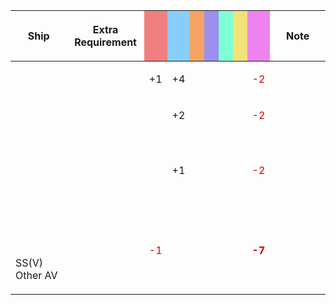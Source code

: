 {|class="wikitable" style="width:100%; text-align: center; vertical-align: middle;"
|-
! style="width: 20%;" | Ship
! style="width: 25%;" | Extra Requirement
! style="width: 5%; background-color: lightcoral;" | {{Firepower}}
! style="width: 5%; background-color: lightskyblue;" | {{Torpedo}}
! style="width: 5%; background-color: sandybrown;" | {{AA}}
! style="width: 5%; background-color: #9C8FEE;" | {{ASW}}
! style="width: 5%; background-color: #7fffd4;" | {{LOS}}
! style="width: 5%; background-color: #F2E279;" | {{Armor}}
! style="width: 5%; background-color: violet;" | {{Evasion}}
! style="width: 20%;" | Note
|-
! {{ShipLink|Yuubari/Kai Ni Toku}}
| style="text-align:left;" | 
| +1 || +4 || || || || || <font color=#CC0000>-2</font>
| style="text-align:left;" | 
|-
! {{ShipLink|Kitakami/Kai Ni}}
| style="text-align:left;" | 
| || +2 || || || || || <font color=#CC0000>-2</font>
| style="text-align:left;" | 
|-
! {{ShipLink|Ooi/Kai Ni}}<br/>{{ShipLink|Nisshin/A}}<br/>{{ShipLink|Kuma/Kai Ni D}}<br/>{{ShipLink|Mogami/Kai Ni Toku}}<br/>{{ShipLink|Yahagi/Kai Ni B}}
| style="text-align:left;" | 
| || +1 || || || || || <font color=#CC0000>-2</font>
| style="text-align:left;" | 
|-
! {{ShipLink|Yura/Kai Ni}}<br/>{{ShipLink|Abukuma/Kai Ni}}<br/>{{ShipLink|Kiso/Kai Ni}}<br/>SS(V)<br/>Other AV
| style="text-align:left;" | 
| <font color=#CC0000>-1</font> || || || || || || '''<font color=#CC0000>-7</font>'''
| style="text-align:left;" | 
|}